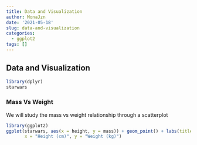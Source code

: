 ```yaml
---
title: Data and Visualization
author: MonaJzn
date: '2021-05-18'
slug: data-and-visualization
categories:
  - ggplot2
tags: []
---
```

## Data and Visualization
```r
library(dplyr)
starwars
```
### Mass Vs Weight
We will study the mass vs weight relationship through a scatterplot
```r
library(ggplot2)
ggplot(starwars, aes(x = height, y = mass)) + geom_point() + labs(title = "Mass vs. height of Starwars characters",
       x = "Height (cm)", y = "Weight (kg)")
```



